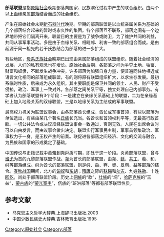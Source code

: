 '''部落联盟'''是指[[原始社会|原始社会]]晚期部落向国家、民族演化过程中产生的联合组织。由两个以上血缘亲属[[部落|部落]]结合而成的社会组织。

产生在原始社会末期[[新石器时代|新石器时代]]晚期。早期的部落联盟是以血统亲属关系为基础的几个部落结合起来的暂时或永久性的集团。各个部落互不联系，部落之间有一个边界地带把它们隔离开来，联盟目的主要是为了战争或防卫，为了维护共同的利益，共同从事军事活动。多是由于血缘关系、相毗邻、利害一致的部落组合而成。是由起源于同一祖先的若干氏族结合为部落的进一步扩大。

有些地区，[[母系氏族社会|母系氏族社会]]晚期已出现由亲属部落组成的联盟组织。随着社会经济的发展，人们的私有观念也在增长。原始社会后期，各部落之间为争夺土地、牲畜、财富和奴隶，不断发生战争冲突。许多部落为加强自身力量，便普遍同住地相近或语言文化相同的部落组成联盟，有的则将原有联盟组织扩大，以求生存发展。最初系临时性质，后来成为永久组织。其主要职能是保卫共同的领土、人民、财产不受侵掠，政治、军事上一致对外。各部落之间关系平等，独立处理自己内部事务。有学者认为部落联盟有3个阶段：一是建立在亲缘关系基础上的联盟，二为在亲缘基础上加入地缘关系的双缘联盟，三是以地缘关系为主结成的军事联盟。

最高权力机关为联盟议事会，由各部落酋长组成，酋长或军事首领，有些以部落为单位选出，有些由某几个著名[[氏族|氏族]]长充当。各酋长和首领权利平等，无最高行政首脑。一切公共法令或决议须经联盟议事会一致通过，否则无效。人民在出席会议时可以自由发言，而由议事会做出决定。联盟实行军事民主制，军事首领集政治、军事权力于一身，是王权产生的前奏。联促进各部落之间经济、文化的交流与融合，为民族和国家的形成奠定了基础。

中国传说与史籍记载中[[黄帝|黄帝]]到尧舜禹时期，即处于这一阶段。炎黄部落联盟，曾与[[蚩尤|蚩尤]]为首的九黎部落联盟作战。[[尧|尧]]为首长的部落联盟，由尧、[[鲧|鲧]]、[[共工|共工]]、羲、和、舜等部落组成。[[舜|舜]]为酋长的部落联盟，则是舜、禹、[[弃|弃]]、[[契|契]]、[[皋陶|皋陶]]、[[益|益]]等部落的结合。[[春秋战国|春秋战国]]期间，北方的[[匈奴|匈奴]]和[[东胡|东胡]]；[[隋唐|隋唐]]之际的[[靺鞨|靺鞨]]和[[勿吉|勿吉]]、九姓[[铁勒|铁勒]]、十姓[[回纥|回纥]]，尚处于部落联盟阶段。历史上[[侗族|侗族]]的“款”，[[壮族|壮族]]的“垌”，[[哈萨克族|哈萨克族]]的“玉兹”，[[蒙古族|蒙古族]]的“[[蒙兀室韦|蒙兀室韦]]”，佤族的“班洪部落”等都有部落联盟性质。

==参考文献==
* 马克思主义哲学大辞典.上海辞书出版社.2003
* 中国少数民族史大辞典.吉林教育出版社.1995

[[Category:原始社会|Category:原始社会]]
[[Category:部落|Category:部落]]
